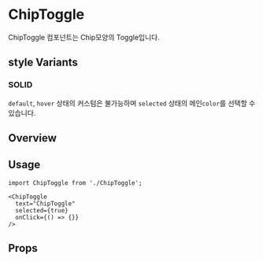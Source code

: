 

<Meta of={ChipToggleStories} />

# ChipToggle
ChipToggle 컴포넌트는 Chip모양의 Toggle입니다.

## style Variants

### SOLID

`default`, `hover` 상태의 커스텀은 불가능하며 `selected` 상태의 메인`color`를 선택할 수 있습니다.

## Overview
<Canvas of={ChipToggleStories.Playground} />

## Usage
```tsx
import ChipToggle from './ChipToggle';

<ChipToggle
  text="ChipToggle"
  selected={true}
  onClick={() => {}}
/>
```

## Props
<Controls of={ChipToggleStories.Playground} />
